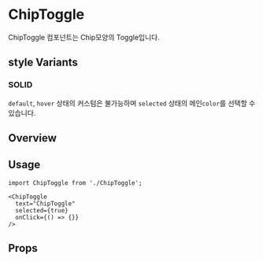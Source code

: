 

<Meta of={ChipToggleStories} />

# ChipToggle
ChipToggle 컴포넌트는 Chip모양의 Toggle입니다.

## style Variants

### SOLID

`default`, `hover` 상태의 커스텀은 불가능하며 `selected` 상태의 메인`color`를 선택할 수 있습니다.

## Overview
<Canvas of={ChipToggleStories.Playground} />

## Usage
```tsx
import ChipToggle from './ChipToggle';

<ChipToggle
  text="ChipToggle"
  selected={true}
  onClick={() => {}}
/>
```

## Props
<Controls of={ChipToggleStories.Playground} />
